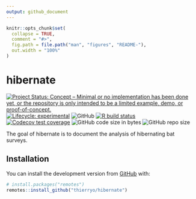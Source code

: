 ```yaml
---
output: github_document
---
```


<!-- README.md is generated from README.Rmd. Please edit that file -->

```r
knitr::opts_chunk$set(
  collapse = TRUE,
  comment = "#>",
  fig.path = file.path("man", "figures", "README-"),
  out.width = "100%"
)
```

# hibernate

<!-- badges: start -->
[![Project Status: Concept – Minimal or no implementation has been done yet, or the repository is only intended to be a limited example, demo, or proof-of-concept.](https://www.repostatus.org/badges/latest/concept.svg)](https://www.repostatus.org/#concept)
[![Lifecycle: experimental](https://img.shields.io/badge/lifecycle-experimental-orange.svg)](https://lifecycle.r-lib.org/articles/stages.html#experimental)
![GitHub](https://img.shields.io/github/license/thierryo/hibernate)
[![R build status](https://github.com/thierryo/hibernate/workflows/check%20package%20on%20main/badge.svg)](https://github.com/thierryo/hibernate/actions)
[![Codecov test coverage](https://codecov.io/gh/thierryo/hibernate/branch/main/graph/badge.svg)](https://codecov.io/gh/thierryo/hibernate?branch=main)
![GitHub code size in bytes](https://img.shields.io/github/languages/code-size/thierryo/hibernate.svg)
![GitHub repo size](https://img.shields.io/github/repo-size/thierryo/hibernate.svg)
<!-- badges: end -->

The goal of hibernate is to document the analysis of hibernating bat surveys.

## Installation

You can install the development version from [GitHub](https://github.com/) with:

``` r
# install.packages("remotes")
remotes::install_github("thierryo/hibernate")
```
